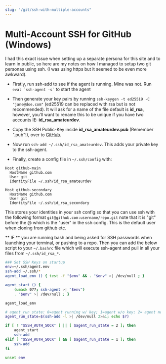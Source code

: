 ```yaml
---
slug: "/git/ssh-with-multiple-accounts"
---
```


# Multi-Account SSH for GitHub (Windows)

I had this exact issue when setting up a separate persona for this site and to learn in public, so here are my notes on
how I managed to setup two git personas using ssh. (I was using https but it seemed to be even more awkward).

- Firstly, run ssh-add to see if the agent is running. Mine was not.
  Run `` eval `ssh-agent -s` `` to start the agent

- Then generate your key pairs by running `ssh-keygen -t ed25519 -C "jane@doe.com"` (ed25519 can be replaced with rsa but is not recommended).
  It will ask for a name of the file default is **id_rsa**, however, you'll want to rename this to be unique if you have two accounts IE: **id_rsa_amateurdev**.

- Copy the SSH Public-Key inside **id_rsa_amateurdev.pub** (Remember ".pub"!), over to [GitHub](https://github.com/settings/keys).

- Now run `ssh-add ~/.ssh/id_rsa_amateurdev`. This adds your private key to the ssh-agent.

- Finally, create a config file in `~/.ssh/config` with:

```text
Host github-main
  HostName github.com
  User git
  IdentityFile ~/.ssh/id_rsa_amateurdev

Host github-secondary
  HostName github.com
  User git
  IdentityFile ~/.ssh/id_rsa_secondary
```

This stores your identities in your ssh config so that you can use ssh with the following format `git@github.com:username/repo.git` note that it is "git" before the @ which is the "user" in the ssh config. This is the default user when cloning from github etc.

** IF ** you are running bash and being asked for SSH passwords when launching your terminal, or pushing to a repo. Then you can add the below script to your `~/.bashrc` file which will execute ssh-agent and pull in all your files from `~/.ssh/id_rsa_*`.

```bash
### Set SSH Keys on startup
env=~/.ssh/agent.env
ssh-add ~/.ssh/*
agent_load_env () { test -f "$env" && . "$env" >| /dev/null ; }

agent_start () {
    (umask 077; ssh-agent >| "$env")
    . "$env" >| /dev/null ; }

agent_load_env

# agent_run_state: 0=agent running w/ key; 1=agent w/o key; 2= agent not running
agent_run_state=$(ssh-add -l >| /dev/null 2>&1; echo $?)

if [ ! "$SSH_AUTH_SOCK" ] || [ $agent_run_state = 2 ]; then
    agent_start
    ssh-add
elif [ "$SSH_AUTH_SOCK" ] && [ $agent_run_state = 1 ]; then
    ssh-add
fi

unset env

```
